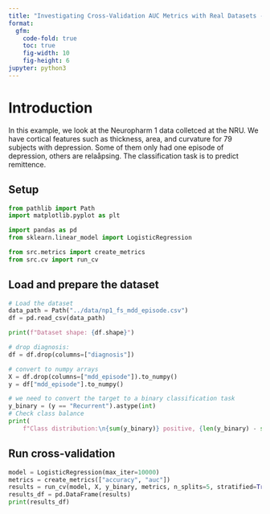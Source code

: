 ```yaml
---
title: "Investigating Cross-Validation AUC Metrics with Real Datasets - NP1 depression remission data"
format:
  gfm:
    code-fold: true
    toc: true
    fig-width: 10
    fig-height: 6
jupyter: python3
---
```

# Introduction
In this example, we look at the Neuropharm 1 data colletced at the NRU. We have cortical features such as thickness, area, and curvature for 79 subjects with depression. Some of them only had one episode of depression, others are relaåpsing. The classification task is to predict remittence.

## Setup
```python
from pathlib import Path
import matplotlib.pyplot as plt

import pandas as pd
from sklearn.linear_model import LogisticRegression

from src.metrics import create_metrics
from src.cv import run_cv
```

## Load and prepare the dataset
```python
# Load the dataset
data_path = Path("../data/np1_fs_mdd_episode.csv")
df = pd.read_csv(data_path)

print(f"Dataset shape: {df.shape}")

# drop diagnosis:
df = df.drop(columns=["diagnosis"])

# convert to numpy arrays
X = df.drop(columns=["mdd_episode"]).to_numpy()
y = df["mdd_episode"].to_numpy()

# we need to convert the target to a binary classification task
y_binary = (y == "Recurrent").astype(int)
# Check class balance
print(
    f"Class distribution:\n{sum(y_binary)} positive, {len(y_binary) - sum(y_binary)} negative, ratio: {sum(y_binary) / len(y_binary):.2f}")
```

## Run cross-validation
```python
model = LogisticRegression(max_iter=10000)
metrics = create_metrics(["accuracy", "auc"])
results = run_cv(model, X, y_binary, metrics, n_splits=5, stratified=True, random_state=1)
results_df = pd.DataFrame(results)
print(results_df)
```
